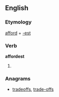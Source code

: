 ==English==

===Etymology===
[[afford]] + [[-est]]

===Verb===
'''affordest'''

# {{context|archaic|lang=en}} {{en-archaic second-person singular of|afford}}

===Anagrams===
* [[tradeoffs#English|tradeoffs]], [[trade-offs#English|trade-offs]]